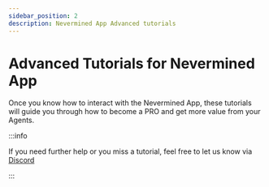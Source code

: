 ```yaml
---
sidebar_position: 2
description: Nevermined App Advanced tutorials
---
```


# Advanced Tutorials for Nevermined App

Once you know how to interact with the Nevermined App, these tutorials will guide you through how to become a PRO and get more value from your Agents.

:::info

If you need further help or you miss a tutorial, feel free to let us know via [Discord](https://discord.gg/GZju2qScKq)

:::


<DocCardList />
